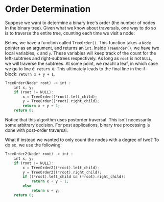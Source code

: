 # Order Determination

Suppose we want to determine a binary tree's order (the number of nodes in
the binary tree). Given what we know about traversals, one way to do so is
to traverse the entire tree, counting each time we visit a node:

Below, we have a function called `TreeOrder()`. This function takes a
`Node` pointer as an argument, and returns an `int`. Inside `TreeOrder()`,
we have two local variables, `x` and `y`. These variables will keep track
of the count for the left-subtrees and right-subtrees respectively. As long
as `root` is not `NULL`, we will traverse the subtrees. At some point, we
reachl a leaf, in which case we go to line `6`: `return 0`. This ultimately
leads to the final line in the if-block: `return x + y + 1`.

```rust
TreeOrder(Node* root) -> int :
	int x, y;
	if (root != NULL):
		x = TreeOrder((*root).left_child);
		y = TreeOrder((*root).right_child);
		return x + y + 1;
	return 0;
```

Notice that this algorithm uses postorder traversal. This isn't necessarily
some arbitrary decision. For post applications, binary tree processing is
done with post-order traversal.

What if instead we wanted to only count the nodes with a degree of two? To
do so, we use the following:

```rust
TreeOrder2(Node* root) -> int :
	int x, y;
	if (root != NULL):
		x = TreeOrder2((*root).left_child);
		y = TreeOrder2((*root).right_child);
		if ((*root).left_child && (*root).right_child):
			return x + y + 1;
		else
			return x + y;
	return 0;
```
